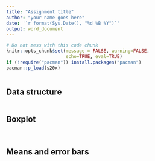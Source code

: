 ```yaml
---
title: "Assignment title"
author: "your name goes here"
date: '`r format(Sys.Date(), "%d %B %Y")`'
output: word_document
---
```


```r
# Do not mess with this code chunk
knitr::opts_chunk$set(message = FALSE, warning=FALSE, 
                      echo=TRUE, eval=TRUE)
if (!require("pacman")) install.packages("pacman")
pacman::p_load(s20x)
```



```r


```

## Data structure 


```r


```

## Boxplot 



```r

```



```r

```

## Means and error bars

```r


```



```r

```

